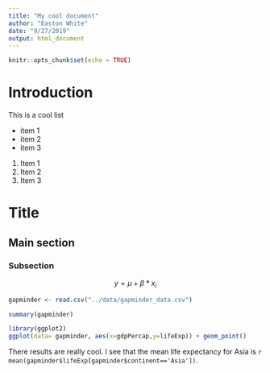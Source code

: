 ```yaml
---
title: "My cool document"
author: "Easton White"
date: "9/27/2019"
output: html_document
---
```


```r
knitr::opts_chunk$set(echo = TRUE)
```

# Introduction 

This is a cool list 

* item 1
* item 2
* item 3

1. Item 1
2. Item 2
3. Item 3

# Title

## Main section

### Subsection

$$ y = \mu + \beta*x_i $$

```r
gapminder <- read.csv("../data/gapminder_data.csv")

summary(gapminder)
```


```r
library(ggplot2)
ggplot(data= gapminder, aes(x=gdpPercap,y=lifeExp)) + geom_point()
```



There results are really cool. I see that the mean life expectancy for Asia is `r mean(gapminder$lifeExp[gapminder$continent=='Asia'])`.







